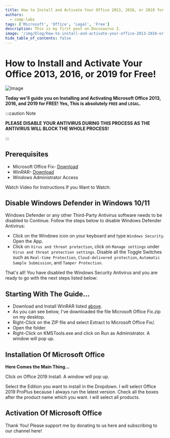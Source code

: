 ```yaml
---
title: How to Install and Activate Your Office 2013, 2016, or 2019 for Free!
authors:
  - comp-labs
tags: ['Microsoft', 'Office', 'Legal', 'Free']
description: This is my first post on Docusaurus 2.
image: '/img/blog/how-to-install-and-activate-your-office-2013-2016-or-2019-for-free.jpg'
hide_table_of_contents: false
---
```


# How to Install and Activate Your Office 2013, 2016, or 2019 for Free!

![Image](/img/blog/how-to-install-and-activate-your-office-2013-2016-or-2019-for-free.jpg)

**Today we'll guide you on Installing and Activating Microsoft Office 2013, 2016, and 2019 for FREE! Yes, This is absolutely `FREE` and `LEGAL`.**
<!-- truncate -->

:::caution Note

**PLEASE DISABLE YOUR ANTIVIRUS DURING THIS PROCESS AS THE ANTIVIRUS WILL BLOCK THE WHOLE PROCESS!**

:::

## Prerequisites

- Microsoft Office Fix- [Download](#)
- WinRAR- [Download](https://www.win-rar.com/postdownload.html?&L=0)
- Windows Administrator Access

Watch Video for Instructions If you Want to Watch:

## Disable Windows Defender in Windows 10/11

Windows Defender or any other Third-Party Antivirus software needs to be disabled to Continue. Follow the steps below to disable Windows Defender Antivirus:

- Click on the Windows icon on your keyboard and type `Windows Security`. Open the App.
- Click on `Virus and threat protection`, click on `Manage settings` under `Virus and threat protection settings`. Disable all the Toggle Switches such as `Real-time Protection`, `Cloud-delivered protection`, `Automatic Sample Submission`, and `Tamper Protection`.

That's all! You have disabled the Windows Security Antivirus and you are ready to go with the next steps listed below:

## Starting With The Guide...

- Download and Install WinRAR listed [above](#prerequisites).
- As you can see below, I've downloaded the file Microsoft Office Fix.zip on my desktop.
- Right-Click on the ZIP file and select Extract to Microsoft Office Fix/.
- Open the folder.
- Right-Click on KMSTools.exe and click on Run as Administrator. A window will pop up.

## Installation Of Microsoft Office

**Here Comes the Main Thing...**

Click on Office 2019 Install. A window will pop up.

Select the Edition you want to install in the Dropdown. I will select Office 2019 ProPlus because I always run the latest version. Check all the boxes after the product name which you want. I will select all products.

## Activation Of Microsoft Office

Thank You! Please support me by donating to us here and subscribing to our channel here!